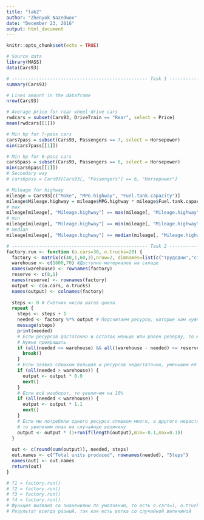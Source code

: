 ```yaml
---
title: "lab2"
author: "Zhenyok Nazedwox"
date: "December 23, 2016"
output: html_document
---
```


```r
knitr::opts_chunk$set(echo = TRUE)
```

```r
# Source data
library(MASS)
data(Cars93)

# -------------------------------------------------- Task 1 --------------------------------------------------
summary(Cars93)

# Lines amount in the dataframe
nrow(Cars93)

# Average price for rear wheel drive cars
rwdcars = subset(Cars93, DriveTrain == "Rear", select = Price)
mean(rwdcars[[1]])

# Min hp for 7-pass cars
cars7pass = subset(Cars93, Passengers == 7, select = Horsepower)
min(cars7pass[[1]])

# Min hp for 6-pass cars
cars6pass = subset(Cars93, Passengers == 6, select = Horsepower)
min(cars6pass[[1]])
# Secondary way
# cars6pass = Cars93[Cars93[, "Passengers"] == 6, "Horsepower"]

# Mileage for highway
mileage = Cars93[c("Make", "MPG.highway", "Fuel.tank.capacity")]
mileage$Mileage.highway = mileage$MPG.highway * mileage$Fuel.tank.capacity
# max
mileage[mileage[, "Mileage.highway"] == max(mileage[, "Mileage.highway"]), ]
# min
mileage[mileage[, "Mileage.highway"] == min(mileage[, "Mileage.highway"]), ]
# median
mileage[mileage[, "Mileage.highway"] == median(mileage[, "Mileage.highway"]), ]

# -------------------------------------------------- Task 2 --------------------------------------------------
factory.run <- function (o.cars=30, o.trucks=20) {
  factory <- matrix(c(40,1,60,3),nrow=2, dimnames=list(c("трудодни","сталь"),c("автомобили","грузовики")))
  warehouse <- c(1600,70) #Доступно материалов на складе
  names(warehouse) <- rownames(factory)
  reserve <- c(8,1)
  names(reserve) <- rownames(factory)
  output <- c(o.cars, o.trucks)
  names(output) <- colnames(factory)
  
  steps <- 0 # Счётчик числа шагов цикла
  repeat {
    steps <- steps + 1
    needed <- factory %*% output # Подсчитаем ресурсы, которые нам нужны для производства требуемого кол-ва машин
    message(steps)
    print(needed)
    # Если ресурсов достаточно и остаток меньше или равен резерву, то мы произвели максимум возможного.
    # Нужно прекращать
    if (all(needed <= warehouse) && all((warehouse - needed) <= reserve)) {
      break()
    }
    # Если заявка слишком большая и ресурсов недостаточно, уменьшим её на 10%
    if (all(needed > warehouse)) {
      output <- output * 0.9
      next()
    }
    # Если всё наоборот, то увеличим на 10%
    if (all(needed < warehouse)) {
      output <- output * 1.1
      next()
    }
    # Если мы потребили одного ресурса слишком много, а другого недостаточно,
    # то увеличим план на случайную величину
    output <- output * (1+runif(length(output),min=-0.1,max=0.1))
  }
  
  out <- c(round(sum(output)), needed, steps)
  out.names <- c("Total units produced", rownames(needed), "Steps")
  names(out) <- out.names
  return(out)
}

# f1 = factory.run()
# f2 = factory.run()
# f3 = factory.run()
# f4 = factory.run()
# Функция вызвана со значениями по умолчанию, то есть o.cars=1, o.trucks=1
# Результат всегда разный, так как есть ветка со случайной величиной

```
